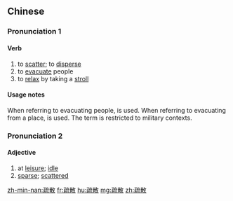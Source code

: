 ==Chinese==
{{zh-forms}}

===Pronunciation 1===
{{zh-pron
|m=shūsàn
|c=so1 saan3
|mn=so͘-sàn
|cat=v
}}

====Verb====
{{zh-verb}}

# to [[scatter]]; to [[disperse]]
# to [[evacuate]] people
# to [[relax]] by taking a [[stroll]]

====Usage notes====
When referring to evacuating people, {{zh-l|疏散|shūsàn}} is used. When referring to evacuating from a place, {{zh-l|撤離}} is used. The term {{zh-l|後送}} is restricted to military contexts.

===Pronunciation 2===
{{zh-pron
|m=shūsǎn
|cat=a
}}

====Adjective====
{{zh-adj}}

# at [[leisure]]; [[idle]]
# [[sparse]]; [[scattered]]

[[zh-min-nan:疏散]]
[[fr:疏散]]
[[hu:疏散]]
[[mg:疏散]]
[[zh:疏散]]